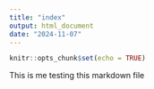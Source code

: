 ```yaml
---
title: "index"
output: html_document
date: "2024-11-07"
---
```


```r
knitr::opts_chunk$set(echo = TRUE)
```

This is me testing this markdown file